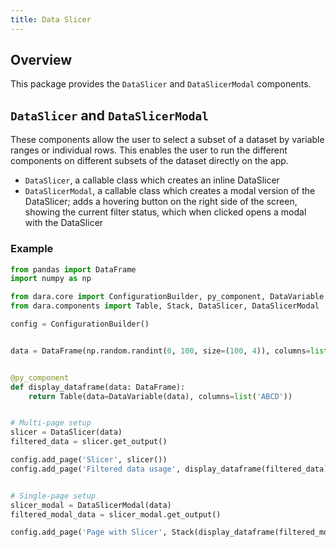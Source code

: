 ```yaml
---
title: Data Slicer
---
```


## Overview

This package provides the `DataSlicer` and `DataSlicerModal` components.

## `DataSlicer` and `DataSlicerModal`

These components allow the user to select a subset of a dataset by variable ranges or individual rows.
This enables the user to run the different components on different subsets of the dataset directly on the app.

- `DataSlicer`, a callable class which creates an inline DataSlicer
- `DataSlicerModal`, a callable class which creates a modal version of the DataSlicer; adds a hovering button on the right side of the screen, showing the current filter status, which when clicked opens a modal with the DataSlicer

### Example

```python
from pandas import DataFrame
import numpy as np

from dara.core import ConfigurationBuilder, py_component, DataVariable
from dara.components import Table, Stack, DataSlicer, DataSlicerModal

config = ConfigurationBuilder()


data = DataFrame(np.random.randint(0, 100, size=(100, 4)), columns=list('ABCD'))


@py_component
def display_dataframe(data: DataFrame):
    return Table(data=DataVariable(data), columns=list('ABCD'))


# Multi-page setup
slicer = DataSlicer(data)
filtered_data = slicer.get_output()

config.add_page('Slicer', slicer())
config.add_page('Filtered data usage', display_dataframe(filtered_data))


# Single-page setup
slicer_modal = DataSlicerModal(data)
filtered_modal_data = slicer_modal.get_output()

config.add_page('Page with Slicer', Stack(display_dataframe(filtered_modal_data), slicer_modal()))
```
